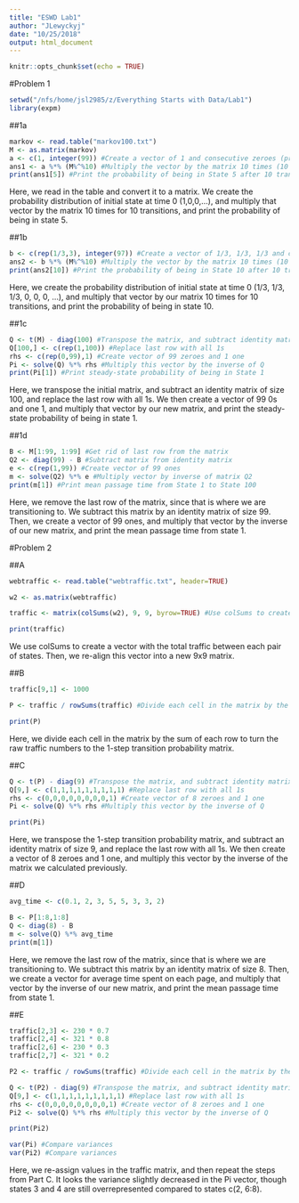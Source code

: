 ```yaml
---
title: "ESWD Lab1"
author: "JLewyckyj"
date: "10/25/2018"
output: html_document
---
```


```r
knitr::opts_chunk$set(echo = TRUE)
```


#Problem 1

```r
setwd("/nfs/home/jsl2985/z/Everything Starts with Data/Lab1")
library(expm)
```

##1a

```r
markov <- read.table("markov100.txt")
M <- as.matrix(markov)
a <- c(1, integer(99)) #Create a vector of 1 and consecutive zeroes (probability distribution of initial state at time 0)
ans1 <- a %*% (M%^%10) #Multiply the vector by the matrix 10 times (10 transitions)
print(ans1[5]) #Print the probability of being in State 5 after 10 transitions
```

Here, we read in the table and convert it to a matrix. We create the probability distribution of initial state at time 0 (1,0,0,...), and multiply that vector by the matrix 10 times for 10 transitions, and print the probability of being in state 5.

##1b

```r
b <- c(rep(1/3,3), integer(97)) #Create a vector of 1/3, 1/3, 1/3 and consecutive zeroes (probability distribution of initial state at time 0)
ans2 <- b %*% (M%^%10) #Multiply the vector by the matrix 10 times (10 transitions)
print(ans2[10]) #Print the probability of being in State 10 after 10 transitions
```

Here, we create the probability distribution of initial state at time 0 (1/3, 1/3, 1/3, 0, 0, 0, ...), and multiply that vector by our matrix 10 times for 10 transitions, and print the probability of being in state 10.

##1c

```r
Q <- t(M) - diag(100) #Transpose the matrix, and subtract identity matrix of size 100
Q[100,] <- c(rep(1,100)) #Replace last row with all 1s
rhs <- c(rep(0,99),1) #Create vector of 99 zeroes and 1 one
Pi <- solve(Q) %*% rhs #Multiply this vector by the inverse of Q
print(Pi[1]) #Print steady-state probability of being in State 1
```

Here, we transpose the initial matrix, and subtract an identity matrix of size 100, and replace the last row with all 1s. We then create a vector of 99 0s and one 1, and multiply that vector by our new matrix, and print the steady-state probability of being in state 1.

##1d

```r
B <- M[1:99, 1:99] #Get rid of last row from the matrix
Q2 <- diag(99) - B #Subtract matrix from identity matrix
e <- c(rep(1,99)) #Create vector of 99 ones
m <- solve(Q2) %*% e #Multiply vector by inverse of matrix Q2
print(m[1]) #Print mean passage time from State 1 to State 100
```

Here, we remove the last row of the matrix, since that is where we are transitioning to. We subtract this matrix by an identity matrix of size 99. Then, we create a vector of 99 ones, and multiply that vector by the inverse of our new matrix, and print the mean passage time from state 1.

#Problem 2

##A

```r
webtraffic <- read.table("webtraffic.txt", header=TRUE)

w2 <- as.matrix(webtraffic)

traffic <- matrix(colSums(w2), 9, 9, byrow=TRUE) #Use colSums to create a vector with the total traffic between each pair of states. Re-align this vector into a new 9x9 matrix

print(traffic)
```

We use colSums to create a vector with the total traffic between each pair of states. Then, we re-align this vector into a new 9x9 matrix.

##B

```r
traffic[9,1] <- 1000 

P <- traffic / rowSums(traffic) #Divide each cell in the matrix by the sum of each row to get the one step transition probability matrix

print(P)
```

Here, we divide each cell in the matrix by the sum of each row to turn the raw traffic numbers to the 1-step transition probability matrix.

##C

```r
Q <- t(P) - diag(9) #Transpose the matrix, and subtract identity matrix of size 9
Q[9,] <- c(1,1,1,1,1,1,1,1,1) #Replace last row with all 1s
rhs <- c(0,0,0,0,0,0,0,0,1) #Create vector of 8 zeroes and 1 one
Pi <- solve(Q) %*% rhs #Multiply this vector by the inverse of Q

print(Pi)
```

Here, we transpose the 1-step transition probability matrix, and subtract an identity matrix of size 9, and replace the last row with all 1s. We then create a vector of 8 zeroes and 1 one, and multiply this vector by the inverse of the matrix we calculated previously.

##D

```r
avg_time <- c(0.1, 2, 3, 5, 5, 3, 3, 2)

B <- P[1:8,1:8]
Q <- diag(8) - B
m <- solve(Q) %*% avg_time
print(m[1])
```

Here, we remove the last row of the matrix, since that is where we are transitioning to. We subtract this matrix by an identity matrix of size 8. Then, we create a vector for average time spent on each page, and multiply that vector by the inverse of our new matrix, and print the mean passage time from state 1.

##E

```r
traffic[2,3] <- 230 * 0.7
traffic[2,4] <- 321 * 0.8
traffic[2,6] <- 230 * 0.3
traffic[2,7] <- 321 * 0.2

P2 <- traffic / rowSums(traffic) #Divide each cell in the matrix by the sum of each row to get the new one step transition probability matrix

Q <- t(P2) - diag(9) #Transpose the matrix, and subtract identity matrix of size 9
Q[9,] <- c(1,1,1,1,1,1,1,1,1) #Replace last row with all 1s
rhs <- c(0,0,0,0,0,0,0,0,1) #Create vector of 8 zeroes and 1 one
Pi2 <- solve(Q) %*% rhs #Multiply this vector by the inverse of Q

print(Pi2)

var(Pi) #Compare variances
var(Pi2) #Compare variances
```

Here, we re-assign values in the traffic matrix, and then repeat the steps from Part C. It looks the variance slightly decreased in the Pi vector, though states 3 and 4 are still overrepresented compared to states c(2, 6:8).
